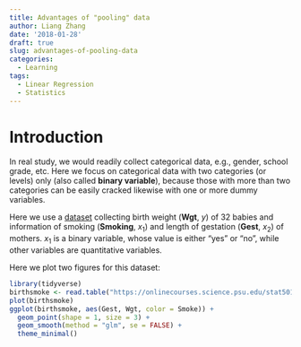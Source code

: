 ```yaml
---
title: Advantages of "pooling" data
author: Liang Zhang
date: '2018-01-28'
draft: true
slug: advantages-of-pooling-data
categories:
  - Learning
tags:
  - Linear Regression
  - Statistics
---
```


# Introduction

In real study, we would readily collect categorical data, e.g., gender, school grade, etc. Here we focus on categorical data with two categories (or levels) only (also called **binary variable**), because those with more than two categories can be easily cracked likewise with one or more dummy variables. 

Here we use a [dataset](https://onlinecourses.science.psu.edu/stat501/sites/onlinecourses.science.psu.edu.stat501/files/data/birthsmokers.txt) collecting birth weight (**Wgt**, $y$) of 32 babies and information of smoking (**Smoking**, $x_1$) and length of gestation (**Gest**, $x_2$) of mothers. $x_1$ is a binary variable, whose value is either "yes" or "no", while other variables are quantitative variables.

Here we plot two figures for this dataset:

```r
library(tidyverse)
birthsmoke <- read.table("https://onlinecourses.science.psu.edu/stat501/sites/onlinecourses.science.psu.edu.stat501/files/data/birthsmokers.txt", header = TRUE)
plot(birthsmoke)
ggplot(birthsmoke, aes(Gest, Wgt, color = Smoke)) +
  geom_point(shape = 1, size = 3) +
  geom_smooth(method = "glm", se = FALSE) +
  theme_minimal()
```

